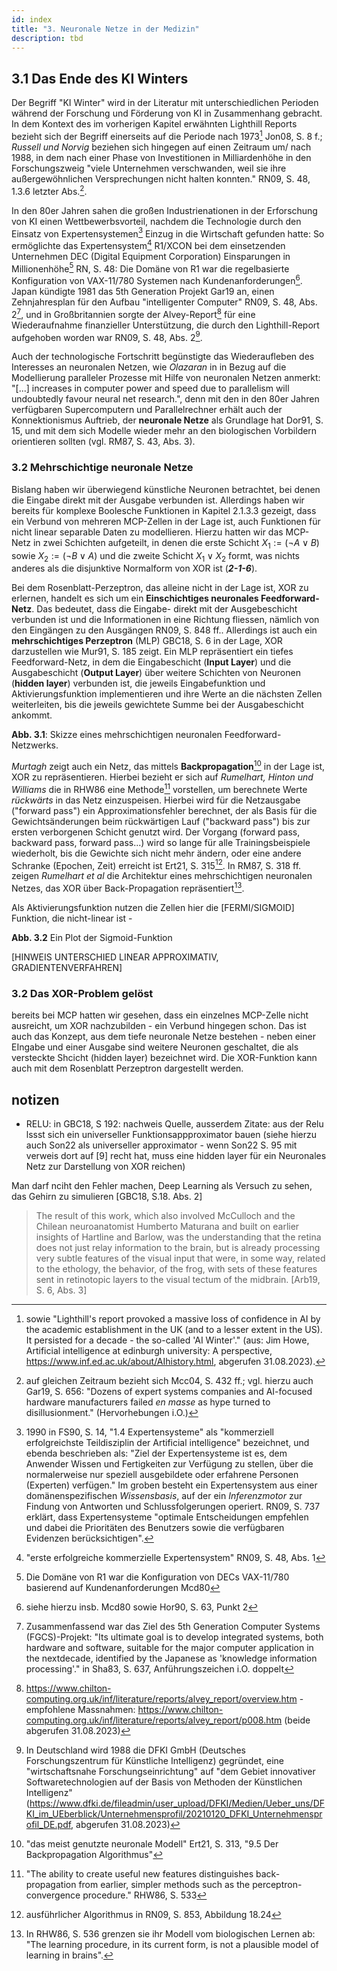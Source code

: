 ```yaml
---
id: index
title: "3. Neuronale Netze in der Medizin"
description: tbd
---
```




## 3.1 Das Ende des KI Winters

Der Begriff "KI Winter" wird in der Literatur mit unterschiedlichen Perioden während der Forschung und Förderung von KI in Zusammenhang gebracht. In dem Kontext des im vorherigen Kapitel erwähnten Lighthill Reports bezieht sich der Begriff einerseits auf die Periode nach 1973[^1] <R>Jon08, S. 8 f.</R>; _Russell und Norvig_ beziehen sich hingegen auf einen Zeitraum um/ nach 1988, in dem nach einer Phase von Investitionen in Milliardenhöhe in den Forschungszweig "viele Unternehmen verschwanden, weil sie ihre außergewöhnlichen Versprechungen nicht halten konnten." <R>RN09, S. 48, 1.3.6 letzter Abs.</R>[^2].

In den 80er Jahren sahen die großen Industrienationen in der Erforschung von KI einen Wettbewerbsvorteil, nachdem die Technologie durch den Einsatz von Expertensystemen[^3] Einzug in die Wirtschaft gefunden hatte: So ermöglichte das Expertensystem[^4] R1/XCON bei dem einsetzenden Unternehmen DEC (Digital Equipment Corporation) Einsparungen in Millionenhöhe[^5] <R>RN, S. 48</R>: Die Domäne von R1 war die regelbasierte Konfiguration von VAX-11/780 Systemen nach Kundenanforderungen[^6]. Japan kündigte 1981 das 5th Generation Projekt <R>Gar19</R> an, einen Zehnjahresplan für den Aufbau "intelligenter Computer" <R>RN09, S. 48, Abs. 2</R>[^7], und in Großbritannien sorgte der Alvey-Report[^8] für eine Wiederaufnahme finanzieller Unterstützung, die durch den Lighthill-Report aufgehoben worden war <R>RN09, S. 48, Abs. 2</R>[^9].

Auch der technologische Fortschritt begünstigte das Wiederaufleben des Interesses an neuronalen Netzen, wie _Olazaran_ in  in Bezug auf die Modellierung paralleler Prozesse mit Hilfe von neuronalen Netzen anmerkt: "[...] increases in computer power and speed due to parallelism will undoubtedly favour neural net research.", denn mit den in den 80er Jahren verfügbaren Supercomputern und Parallelrechner erhält auch der Konnektionismus Auftrieb, der **neuronale Netze** als Grundlage hat <R>Dor91, S. 15</R>, und mit dem sich Modelle wieder mehr an den biologischen Vorbildern orientieren sollten (vgl. <R>RM87, S. 43, Abs. 3</R>).


[^1]: sowie "Lighthill's report provoked a massive loss of confidence in AI by the academic establishment in the UK (and to a lesser extent in the US). It persisted for a decade - the so-called 'AI Winter'." (aus: Jim Howe, Artificial intelligence at edinburgh university: A perspective, https://www.inf.ed.ac.uk/about/AIhistory.html, abgerufen 31.08.2023).
[^2]: auf gleichen Zeitraum bezieht sich <R>Mcc04, S. 432 ff.</R>; vgl. hierzu auch <R>Gar19, S. 656</R>: "Dozens of expert systems companies and AI-focused hardware manufacturers failed _en masse_ as hype turned to disillusionment." (Hervorhebungen i.O.)
[^3]: 1990 in <R>FS90, S. 14, "1.4 Expertensysteme"</R> als "kommerziell erfolgreichste Teildisziplin der Artificial intelligence" bezeichnet, und ebenda beschrieben als: "Ziel der Expertensysteme ist es, dem Anwender Wissen und Fertigkeiten zur Verfügung zu stellen, über die normalerweise nur speziell ausgebildete oder erfahrene Personen (Experten) verfügen." Im groben besteht ein Expertensystem aus einer domänenspezifischen _Wissensbasis_, auf der ein _Inferenzmotor_ zur Findung von Antworten und Schlussfolgerungen operiert. <R>RN09, S. 737</R> erklärt, dass Expertensysteme "optimale Entscheidungen empfehlen und dabei die Prioritäten des Benutzers sowie die verfügbaren Evidenzen berücksichtigen".
[^4]: "erste erfolgreiche kommerzielle Expertensystem" <R>RN09, S. 48, Abs. 1</R>
[^5]: Die Domäne von R1 war die Konfiguration von DECs VAX-11/780 basierend auf Kundenanforderungen <R>Mcd80</R>
[^6]: siehe hierzu insb. <R>Mcd80</R> sowie <R>Hor90, S. 63, Punkt 2</R>
[^7]: Zusammenfassend war das Ziel des 5th Generation Computer Systems (FGCS)-Projekt: "Its ultimate goal is to develop integrated systems, both hardware and software, suitable for the major computer application in the nextdecade, identified by the Japanese as 'knowledge information processing'." in <R>Sha83, S. 637, Anführungszeichen i.O. doppelt</R>
[^8]: https://www.chilton-computing.org.uk/inf/literature/reports/alvey_report/overview.htm - empfohlene Massnahmen: https://www.chilton-computing.org.uk/inf/literature/reports/alvey_report/p008.htm (beide abgerufen 31.08.2023)
[^9]: In Deutschland wird 1988 die DFKI GmbH (Deutsches Forschungszentrum für Künstliche Intelligenz) gegründet, eine "wirtschaftsnahe Forschungseinrichtung" auf "dem Gebiet innovativer Softwaretechnologien auf der Basis von Methoden der Künstlichen Intelligenz" (https://www.dfki.de/fileadmin/user_upload/DFKI/Medien/Ueber_uns/DFKI_im_UEberblick/Unternehmensprofil/20210120_DFKI_Unternehmensprofil_DE.pdf, abgerufen 31.08.2023)

### 3.2 Mehrschichtige neuronale Netze

Bislang haben wir überwiegend künstliche Neuronen betrachtet, bei denen die Eingabe direkt mit der Ausgabe verbunden ist. Allerdings haben wir bereits für komplexe Boolesche Funktionen in Kapitel 2.1.3.3 gezeigt, dass ein Verbund von mehreren MCP-Zellen in der Lage ist, auch Funktionen für nicht linear separable Daten zu modellieren. Hierzu hatten wir das MCP-Netz in zwei Schichten aufgeteilt, in denen die erste Schicht $X_1 := (\neg A \lor B)$ sowie $X_2 := (\neg B \lor A)$ und die zweite Schicht $X_1 \lor X_2$ formt, was nichts anderes als die disjunktive Normalform von XOR ist (**_2-1-6_**).

Bei dem Rosenblatt-Perzeptron, das alleine nicht in der Lage ist, XOR zu erlernen, handelt es sich um ein **Einschichtiges neuronales Feedforward-Netz**. Das bedeutet, dass die Eingabe- direkt mit der Ausgebeschicht verbunden ist und die Informationen in eine Richtung fliessen, nämlich von den Eingängen zu den Ausgängen <R>RN09, S. 848 ff.</R>.
Allerdings ist auch ein **mehrschichtiges Perzeptron** (MLP) <R>GBC18, S. 6</R> in der Lage, XOR darzustellen wie <R>Mur91, S. 185</R> zeigt. Ein MLP repräsentiert ein tiefes Feedforward-Netz, in dem die Eingabeschicht (**Input Layer**) und die Ausgabeschicht (**Output Layer**) über weitere Schichten von Neuronen (**hidden layer**) verbunden ist, die jeweils  Eingabefunktion und Aktivierungsfunktion implementieren und ihre Werte an die nächsten Zellen weiterleiten, bis die jeweils gewichtete Summe bei der Ausgabeschicht ankommt.

**Abb. 3.1**: Skizze eines mehrschichtigen neuronalen Feedforward-Netzwerks.

_Murtagh_ zeigt auch ein Netz, das mittels **Backpropagation**[^10] in der Lage ist, XOR zu repräsentieren. Hierbei bezieht er sich auf _Rumelhart, Hinton und Williams_ die in <R>RHW86</R> eine Methode[^11] vorstellen, um berechnete Werte _rückwärts_ in das Netz einzuspeisen. Hierbei wird für die Netzausgabe ("forward pass") ein Approximationsfehler berechnet, der als Basis für die Gewichtsänderungen beim rückwärtigen Lauf ("backward pass") bis zur ersten verborgenen Schicht genutzt wird. Der Vorgang (forward pass, backward pass, forward pass...) wird so lange für alle Trainingsbeispiele wiederholt, bis die Gewichte sich nicht mehr ändern, oder eine andere Schranke (Epochen, Zeit) erreicht ist <R>Ert21, S. 315</R>[^12]. In <R>RM87, S. 318 ff.</R> zeigen _Rumelhart et al_ die Architektur eines mehrschichtigen neuronalen Netzes, das XOR über Back-Propagation repräsentiert[^13].

Als Aktivierungsfunktion nutzen die Zellen hier die [FERMI/SIGMOID] Funktion, die nicht-linear ist -

**Abb. 3.2** Ein Plot der Sigmoid-Funktion

[HINWEIS UNTERSCHIED LINEAR APPROXIMATIV, GRADIENTENVERFAHREN]

[^10]: "das meist genutzte neuronale Modell" <R>Ert21, S. 313, "9.5 Der Backpropagation Algorithmus"</R>
[^11]: "The ability to create useful new features distinguishes back-propagation from earlier, simpler methods such as the perceptron-convergence procedure." <R>RHW86, S. 533</R>
[^12]: ausführlicher Algorithmus in <R>RN09, S. 853, Abbildung 18.24</R>
[^13]: In <R>RHW86, S. 536</R> grenzen sie ihr Modell vom biologischen Lernen ab: "The learning procedure, in its current form, is not a plausible model of learning in brains".

### 3.2 Das XOR-Problem gelöst

bereits bei MCP hatten wir gesehen, dass ein einzelnes MCP-Zelle nicht ausreicht, um XOR nachzubilden - ein Verbund hingegen schon. Das ist auch das Konzept, aus dem tiefe neuronale Netze bestehen - neben einer EIngabe und einer Ausgabe sind weitere Neuronen geschaltet, die als versteckte Shcicht (hidden layer) bezeichnet wird. Die XOR-Funktion kann auch mit dem Rosenblatt Perzeptron dargestellt werden.


## notizen

- RELU: in GBC18, S 192: nachweis Quelle, ausserdem Zitate: aus der Relu lssst sich ein universeller Funktionsappproximator bauen (siehe hierzu auch Son22 als universeller approximator - wenn Son22 S. 95 mit verweis dort auf [9] recht hat, muss eine hidden layer für ein Neuronales Netz zur Darstellung von XOR reichen)

Man darf nciht den Fehler machen, Deep Learning als Versuch zu sehen, das Gehirn zu simulieren [GBC18, S.18. Abs. 2]


> The result of this work, which also involved McCulloch and the Chilean
neuroanatomist Humberto Maturana and built on earlier insights of Hartline and Barlow, was the understanding that the
retina does not just relay information to the brain, but is already processing very subtle features of the visual input that
were, in some way, related to the ethology, the behavior, of the frog, with sets of these features sent in retinotopic layers
to the visual tectum of the midbrain. [Arb19, S. 6, Abs. 3]